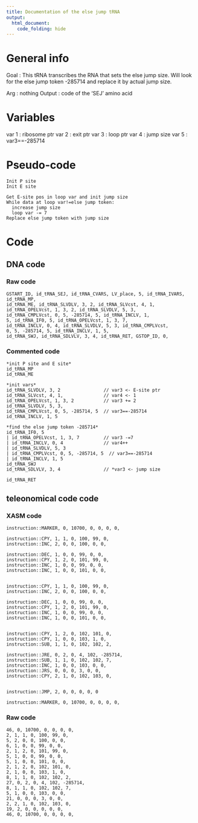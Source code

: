 ```yaml
---
title: Documentation of the else jump tRNA
output: 
  html_document:
    code_folding: hide
---
```



# General info

Goal : This tRNA transcribes the RNA that sets the else jump size.
Will look for the else jump token -285714 and replace it by actual jump size.


Arg : nothing
Output : code of the 'SEJ' amino acid

# Variables

var 1 : ribosome ptr
var 2 : exit ptr
var 3 : loop ptr
var 4 : jump size
var 5 : var3==-285714

# Pseudo-code

```pseudo
Init P site
Init E site

Get E-site pos in loop var and init jump size
While data at loop var!=else jump token:
  increase jump size
  loop var -= 7
Replace else jump token with jump size

```

# Code

## DNA code

### Raw code

```DNA
GSTART_ID, id_tRNA_SEJ, id_tRNA_CVARS, LV_place, 5, id_tRNA_IVARS, id_tRNA_MP, 
id_tRNA_ME, id_tRNA_SLVDLV, 3, 2, id_tRNA_SLVcst, 4, 1, 
id_tRNA_OPELVcst, 1, 3, 2, id_tRNA_SLVDLV, 5, 3, 
id_tRNA_CMPLVcst, 0, 5, -285714, 5, id_tRNA_INCLV, 1, 
5, id_tRNA_IF0, 5, id_tRNA_OPELVcst, 1, 3, 7, 
id_tRNA_INCLV, 0, 4, id_tRNA_SLVDLV, 5, 3, id_tRNA_CMPLVcst, 
0, 5, -285714, 5, id_tRNA_INCLV, 1, 5, 
id_tRNA_SWJ, id_tRNA_SDLVLV, 3, 4, id_tRNA_RET, GSTOP_ID, 0, 
```


### Commented code


```pseudoDNA
*init P site and E site*
id_tRNA_MP
id_tRNA_ME 

*init vars*
id_tRNA_SLVDLV, 3, 2                // var3 <- E-site ptr
id_tRNA_SLVcst, 4, 1,               // var4 <- 1
id_tRNA_OPELVcst, 1, 3, 2           // var3 += 2
id_tRNA_SLVDLV, 5, 3,
id_tRNA_CMPLVcst, 0, 5, -285714, 5  // var3==-285714
id_tRNA_INCLV, 1, 5

*find the else jump token -285714*
id_tRNA_IF0, 5
| id_tRNA_OPELVcst, 1, 3, 7         // var3 -=7
| id_tRNA_INCLV, 0, 4               // var4++
| id_tRNA_SLVDLV, 5, 3
| id_tRNA_CMPLVcst, 0, 5, -285714, 5  // var3==-285714
| id_tRNA_INCLV, 1, 5 
id_tRNA_SWJ
id_tRNA_SDLVLV, 3, 4                // *var3 <- jump size

id_tRNA_RET
```


## teleonomical code code

### XASM code

```XASM
instruction::MARKER, 0, 10700, 0, 0, 0, 0,

instruction::CPY, 1, 1, 0, 100, 99, 0,
instruction::INC, 2, 0, 0, 100, 0, 0,

instruction::DEC, 1, 0, 0, 99, 0, 0,
instruction::CPY, 1, 2, 0, 101, 99, 0,
instruction::INC, 1, 0, 0, 99, 0, 0,
instruction::INC, 1, 0, 0, 101, 0, 0,


instruction::CPY, 1, 1, 0, 100, 99, 0,
instruction::INC, 2, 0, 0, 100, 0, 0,

instruction::DEC, 1, 0, 0, 99, 0, 0,
instruction::CPY, 1, 2, 0, 101, 99, 0,
instruction::INC, 1, 0, 0, 99, 0, 0,
instruction::INC, 1, 0, 0, 101, 0, 0,


instruction::CPY, 1, 2, 0, 102, 101, 0, 
instruction::CPY, 1, 0, 0, 103, 1, 0, 
instruction::SUB, 1, 1, 0, 102, 102, 2, 

instruction::JRE, 0, 2, 0, 4, 102, -285714,
instruction::SUB, 1, 1, 0, 102, 102, 7, 
instruction::INC, 1, 0, 0, 103, 0, 0,
instruction::JRS, 0, 0, 0, 3, 0, 0, 
instruction::CPY, 2, 1, 0, 102, 103, 0,


instruction::JMP, 2, 0, 0, 0, 0, 0

instruction::MARKER, 0, 10700, 0, 0, 0, 0,
```

### Raw code

```RAW
46, 0, 10700, 0, 0, 0, 0,
2, 1, 1, 0, 100, 99, 0,
5, 2, 0, 0, 100, 0, 0,
6, 1, 0, 0, 99, 0, 0,
2, 1, 2, 0, 101, 99, 0,
5, 1, 0, 0, 99, 0, 0,
5, 1, 0, 0, 101, 0, 0,
2, 1, 2, 0, 102, 101, 0,
2, 1, 0, 0, 103, 1, 0,
8, 1, 1, 0, 102, 102, 2,
27, 0, 2, 0, 4, 102, -285714,
8, 1, 1, 0, 102, 102, 7,
5, 1, 0, 0, 103, 0, 0,
21, 0, 0, 0, 3, 0, 0,
2, 2, 1, 0, 102, 103, 0,
19, 2, 0, 0, 0, 0, 0,
46, 0, 10700, 0, 0, 0, 0,
```

